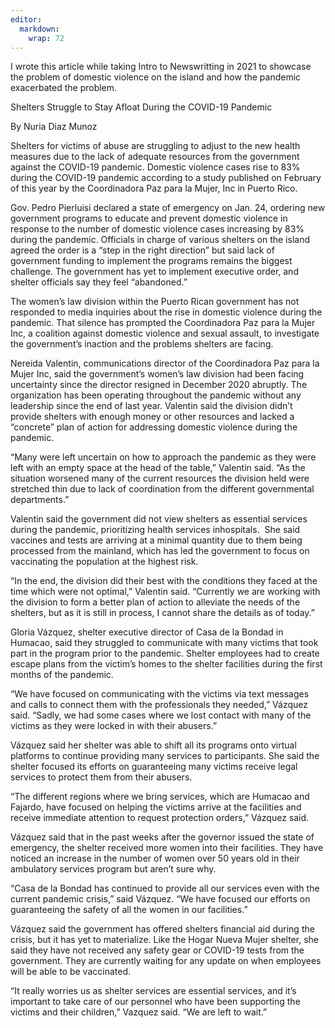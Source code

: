 ```yaml
---
editor: 
  markdown: 
    wrap: 72
---
```


I wrote this article while taking Intro to Newswritting in 2021 to
showcase the problem of domestic violence on the island and how the
pandemic exacerbated the problem.

Shelters Struggle to Stay Afloat During the COVID-19 Pandemic

By Nuria Diaz Munoz

Shelters for victims of abuse are struggling to adjust to the new health
measures due to the lack of adequate resources from the government
against the COVID-19 pandemic. Domestic violence cases rise to 83%
during the COVID-19 pandemic according to a study published on February
of this year by the Coordinadora Paz para la Mujer, Inc in Puerto Rico.

Gov. Pedro Pierluisi declared a state of emergency on Jan. 24, ordering
new government programs to educate and prevent domestic violence in
response to the number of domestic violence cases increasing by 83%
during the pandemic. Officials in charge of various shelters on the
island agreed the order is a "step in the right direction" but said lack
of government funding to implement the programs remains the biggest
challenge. The government has yet to implement executive order, and
shelter officials say they feel "abandoned."

The women's law division within the Puerto Rican government has not
responded to media inquiries about the rise in domestic violence during
the pandemic. That silence has prompted the Coordinadora Paz para la
Mujer Inc, a coalition against domestic violence and sexual assault, to
investigate the government's inaction and the problems shelters are
facing.

Nereida Valentin, communications director of the Coordinadora Paz para
la Mujer Inc, said the government's women's law division had been facing
uncertainty since the director resigned in December 2020 abruptly. The
organization has been operating throughout the pandemic without any
leadership since the end of last year. Valentin said the division didn't
provide shelters with enough money or other resources and lacked a
"concrete" plan of action for addressing domestic violence during the
pandemic.

"Many were left uncertain on how to approach the pandemic as they were
left with an empty space at the head of the table," Valentin said. "As
the situation worsened many of the current resources the division held
were stretched thin due to lack of coordination from the different
governmental departments."

Valentin said the government did not view shelters as essential services
during the pandemic, prioritizing health services inhospitals.  She said
vaccines and tests are arriving at a minimal quantity due to them being
processed from the mainland, which has led the government to focus on
vaccinating the population at the highest risk.

"In the end, the division did their best with the conditions they faced
at the time which were not optimal," Valentin said. "Currently we are
working with the division to form a better plan of action to alleviate
the needs of the shelters, but as it is still in process, I cannot share
the details as of today."

Gloria Vázquez, shelter executive director of Casa de la Bondad in
Humacao, said they struggled to communicate with many victims that took
part in the program prior to the pandemic. Shelter employees had to
create escape plans from the victim's homes to the shelter facilities
during the first months of the pandemic. 

"We have focused on communicating with the victims via text messages and
calls to connect them with the professionals they needed," Vázquez said.
"Sadly, we had some cases where we lost contact with many of the victims
as they were locked in with their abusers."

Vázquez said her shelter was able to shift all its programs onto virtual
platforms to continue providing many services to participants. She said
the shelter focused its efforts on guaranteeing many victims receive
legal services to protect them from their abusers.

"The different regions where we bring services, which are Humacao and
Fajardo, have focused on helping the victims arrive at the facilities
and receive immediate attention to request protection orders," Vázquez
said. 

Vázquez said that in the past weeks after the governor issued the state
of emergency, the shelter received more women into their facilities.
They have noticed an increase in the number of women over 50 years old
in their ambulatory services program but aren't sure why.

"Casa de la Bondad has continued to provide all our services even with
the current pandemic crisis," said Vázquez. "We have focused our efforts
on guaranteeing the safety of all the women in our facilities."

Vázquez said the government has offered shelters financial aid during
the crisis, but it has yet to materialize. Like the Hogar Nueva Mujer
shelter, she said they have not received any safety gear or COVID-19
tests from the government. They are currently waiting for any update on
when employees will be able to be vaccinated.

"It really worries us as shelter services are essential services, and
it's important to take care of our personnel who have been supporting
the victims and their children," Vazquez said. "We are left to wait."
